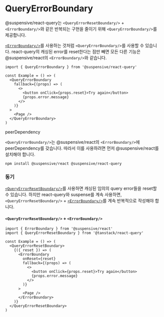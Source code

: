 
# QueryErrorBoundary

@suspensive/react-query는 `<QueryErrorResetBoundary/>` + `<ErrorBoundary/>`와 같은 반복되는 구현을 줄이기 위해 `<QueryErrorBoundary/>`를 제공합니다.

[`<ErrorBoundary/>`](/docs/react/ErrorBoundary)를 사용하는 것처럼 `<QueryErrorBoundary/>`를 사용할 수 있습니다. react-query의 캐싱된 error를 reset한다는 점만 빼면 모든 다른 기능은 @suspensive/react의 `<ErrorBoundary/>`와 같습니다.

```tsx /QueryErrorBoundary/
import { QueryErrorBoundary } from '@suspensive/react-query'

const Example = () => (
  <QueryErrorBoundary
    fallback={(props) => (
      <>
        <button onClick={props.reset}>Try again</button>
        {props.error.message}
      </>
    )}
  >
    <Page />
  </QueryErrorBoundary>
)
```

<Callout type="info">

peerDependency

`<QueryErrorBoundary/>`는 @suspensive/react의 `<ErrorBoundary/>`에 peerDependency를 갖습니다.
따라서 이를 사용하려면 먼저 @suspensive/react를 설치해야 합니다.

```shell npm2yarn
npm install @suspensive/react @suspensive/react-query
```

</Callout>

### 동기

[`<QueryErrorResetBoundary/>`](https://tanstack.com/query/v4/docs/reference/QueryErrorResetBoundary)를 사용하면 캐싱된 임의의 query error들을 reset할 수 있습니다. 하지만 react-query와 suspense를 계속 사용하면, `<QueryErrorResetBoundary/>` + [`<ErrorBoundary/>`](/docs/react/ErrorBoundary)를 계속 반복적으로 작성해야 합니다.

#### `<QueryErrorResetBoundary/>` + `<ErrorBoundary/>`

```tsx /QueryErrorResetBoundary/ /ErrorBoundary/
import { ErrorBoundary } from '@suspensive/react'
import { QueryErrorResetBoundary } from '@tanstack/react-query'

const Example = () => (
  <QueryErrorResetBoundary>
    {({ reset }) => (
      <ErrorBoundary
        onReset={reset}
        fallback={(props) => (
          <>
            <button onClick={props.reset}>Try again</button>
            {props.error.message}
          </>
        )}
      >
        <Page />
      </ErrorBoundary>
    )}
  </QueryErrorResetBoundary>
)
```
